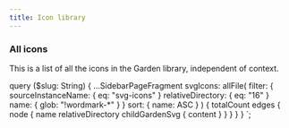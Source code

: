 ```yaml
---
title: Icon library
---
```



### All icons

This is a list of all the icons in the Garden library, independent of context.


<SvgSearch data={props.data.svgIcons} inputPlaceholder="Search icons" />

  query ($slug: String) {
    ...SidebarPageFragment
    svgIcons: allFile(
      filter: {
        sourceInstanceName: { eq: "svg-icons" }
        relativeDirectory: { eq: "16" }
        name: { glob: "!wordmark-*" }
      }
      sort: { name: ASC }
    ) {
      totalCount
      edges {
        node {
          name
          relativeDirectory
          childGardenSvg {
            content
          }
        }
      }
    }
  }
`;
